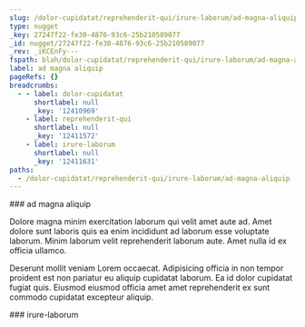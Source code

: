 ```yaml
---
slug: /dolor-cupidatat/reprehenderit-qui/irure-laborum/ad-magna-aliquip
type: nugget
_key: 27247f22-fe30-4876-93c6-25b210589077
_id: nugget/27247f22-fe30-4876-93c6-25b210589077
_rev: _iKCEnFy---
fspath: blah/dolor-cupidatat/reprehenderit-qui/irure-laborum/ad-magna-aliquip.md
label: ad magna aliquip
pageRefs: {}
breadcrumbs:
  - - label: dolor-cupidatat
      shortlabel: null
      _key: '12410969'
    - label: reprehenderit-qui
      shortlabel: null
      _key: '12411572'
    - label: irure-laborum
      shortlabel: null
      _key: '12411631'
paths:
  - /dolor-cupidatat/reprehenderit-qui/irure-laborum/ad-magna-aliquip
---
```


<NuggetArea>
<Nugget slug="/dolor-cupidatat/reprehenderit-qui/irure-laborum/ad-magna-aliquip" type="nugget" _key="27247f22-fe30-4876-93c6-25b210589077" _id="nugget/27247f22-fe30-4876-93c6-25b210589077" _rev="_iKCEnFy---" fspath="blah/dolor-cupidatat/reprehenderit-qui/irure-laborum/ad-magna-aliquip.md" label="ad magna aliquip" paths="/dolor-cupidatat/reprehenderit-qui/irure-laborum/ad-magna-aliquip">
<NuggetBody>
### ad magna aliquip

Dolore magna minim exercitation laborum qui velit amet aute ad. Amet dolore sunt laboris quis ea enim incididunt ad laborum esse voluptate laborum. Minim laborum velit reprehenderit laborum aute. Amet nulla id ex officia ullamco.

Deserunt mollit veniam Lorem occaecat. Adipisicing officia in non tempor proident est non pariatur eu aliquip cupidatat laborum. Ea id dolor cupidatat fugiat quis. Eiusmod eiusmod officia amet amet reprehenderit ex sunt commodo cupidatat excepteur aliquip.

</NuggetBody>
<Breadcrumbs>
<Crumbs>
<Crumb _key="12410969" label="dolor-cupidatat" /><Crumb _key="12411572" label="reprehenderit-qui" /><Crumb _key="12411631" label="irure-laborum" />
</Crumbs>
</Breadcrumbs>
</Nugget>

<NuggetsInbound>
</NuggetsInbound>
<NuggetsOutbound>
</NuggetsOutbound>
</NuggetArea>
<PassagesInbound>
<Passage direction="inbound" type="passage" _key="12411631" _id="passage/12411631" _rev="_iKCEnFu--A" label="irure-laborum" passage="irure-laborum" fspath="blah/dolor-cupidatat/reprehenderit-qui/irure-laborum" paths="/dolor-cupidatat/reprehenderit-qui/irure-laborum" slug="/dolor-cupidatat/reprehenderit-qui/irure-laborum">
<NuggetBody>
### irure-laborum

</NuggetBody>
<Breadcrumbs>
<Crumbs>
<Crumb _key="12410969" label="dolor-cupidatat" /><Crumb _key="12411572" label="reprehenderit-qui" />
</Crumbs>
</Breadcrumbs>
</Passage>

</PassagesInbound>
<PassagesOutbound>
</PassagesOutbound>